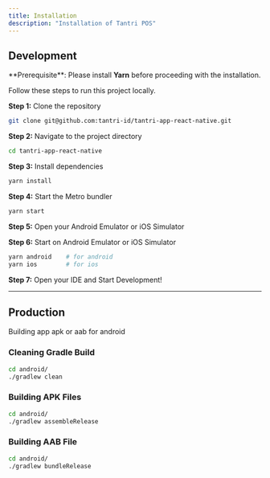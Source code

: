```yaml
---
title: Installation
description: "Installation of Tantri POS"
---
```


## Development

<Info>
  **Prerequisite**: Please install <b>Yarn</b>
  before proceeding with the installation.
</Info>

Follow these steps to run this project locally.

<b>Step 1:</b> Clone the repository

```bash
git clone git@github.com:tantri-id/tantri-app-react-native.git
```

<b>Step 2:</b> Navigate to the project directory

```bash
cd tantri-app-react-native
```

<b>Step 3:</b> Install dependencies

```bash
yarn install
```

<b>Step 4:</b> Start the Metro bundler

```bash
yarn start
```

<b>Step 5:</b> Open your Android Emulator or iOS Simulator

<b>Step 6:</b> Start on Android Emulator or iOS Simulator

```bash
yarn android    # for android
yarn ios        # for ios
```

<b>Step 7:</b> Open your IDE and Start Development!

---

## Production

Building app apk or aab for android

### Cleaning Gradle Build

```bash
cd android/
./gradlew clean
```

### Building APK Files

```bash
cd android/
./gradlew assembleRelease
```

### Building AAB File

```bash
cd android/
./gradlew bundleRelease
```
